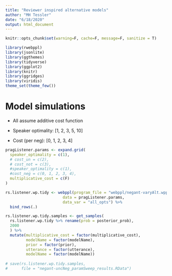 ```yaml
---
title: "Reviewer inspired alternative models"
author: "MH Tessler"
date: "6/18/2020"
output: html_document
---
```



```r
knitr::opts_chunk$set(warning=F, cache=F, message=F, sanitize = T)
```

```r
library(rwebppl)
library(jsonlite)
library(ggthemes)
library(tidyverse)
library(ggplot2)
library(knitr)
library(ggridges)
library(viridis)
theme_set(theme_few())
```

# Model simulations

- All assume additive cost function

- Speaker optimality: [1, 2, 3, 5, 10]
- Cost (per neg): [0, 1, 2, 3, 4]

```r

pragListener.params <- expand.grid(
  speaker_optimality = c(1),
  # cost_un = c(2),
  # cost_not = c(3),
  #speaker_optimality = c(1),
  #cost_neg = c(0, 1, 2, 3, 4),
  multiplicative_cost = c(F)
)

rs.listener.wp.tidy <- webppl(program_file = "webppl/negant-varyAlt.wppl",
                         data = pragListener.params,
                         data_var = "all_opts") %>%
  bind_rows(.) 

rs.listener.wp.tidy.samples <- get_samples(
  rs.listener.wp.tidy %>% rename(prob = posterior_prob), 
  2000
  ) %>%
  mutate(multiplicative_cost = factor(multiplicative_cost),
         modelName = factor(modelName),
         prior = factor(prior),
         utterance = factor(utterance),
         modelName = factor(modelName))
         
# save(rs.listener.wp.tidy.samples,
#      file = "negant-uncNeg_paramSweep_results.RData")
```
